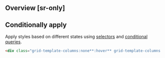 ## Overview [sr-only]
<Overview/>

## Conditionally apply
Apply styles based on different states using [selectors](/docs/state-selectors) and [conditional queries](/docs/conditional-queries).
```html
<div class="grid-template-columns:none**:hover** grid-template-columns:none**@sm** grid-template-columns:none**@dark** grid-template-columns:none**@print**">…</div>
```

